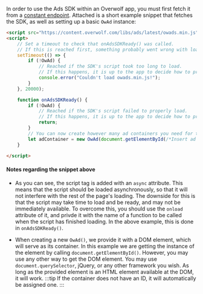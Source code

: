 In order to use the Ads SDK within an Overwolf app, you must first fetch it from a [constant endpoint](https://content.overwolf.com/libs/ads/latest/owads.min.js).
Attached is a short example snippet that fetches the SDK, as well as setting up a basic `OwAd` instance:

```html title="Fetch the latest version of the Ads-SDK, and make sure it loaded"
<script src="https://content.overwolf.com/libs/ads/latest/owads.min.js" async onload="onAdsSDKReady()"></script>
<script>
    // Set a timeout to check that onAdsSDKReady() was called.
    // If this is reached first, something probably went wrong with loading the owads.min.js script.
    setTimeout(() => {
        if (!OwAd) {
            // Reached if the SDK's script took too long to load.
            // If this happens, it is up to the app to decide how to proceed.
            console.error("Couldn't load owads.min.js!");
        }
    }, 20000);

    function onAdsSDKReady() {
        if (!OwAd) {
            // Reached if the SDK's script failed to properly load.
            // If this happens, it is up to the app to decide how to proceed.
            return;
        }
        // You can now create however many ad containers you need for this window.
        let adContainer = new OwAd(document.getElementById(/*Insert ad container Id here*/));
    }

</script>
```

#### Notes regarding the snippet above

* As you can see, the script tag is added with an `async` attribute.
This means that the script should be loaded asynchronously, so that it will not interfere
with the rest of the page's loading.
The downside for this is that the script may take time to load and be ready,
and may not be immediately available. To overcome this, you should use the `onload`
attribute of it, and privde it with the name of a function to be called when the script
has finished loading. In the above example, this is done in `onAdsSDKReady()`.

* When creating a new `OwAd()`, we provide it with a DOM element, which will serve as its container.
In this example we are getting the instance of the element by calling `document.getElementById()`.
However, you may use any other way to get the DOM element. You may use `document.querySelector`,
jQuery, or any other framework you wish. As long as the provided element is an HTML element available
at the DOM, it will work.
:::tip
If the container does not have an ID, it will automatically be assigned one.
:::